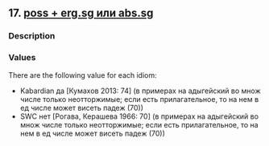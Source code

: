 ## 17. <a href =  'https://agricolamz.github.io/The_Circassian_Isoglosses_Database/17.html'>poss + erg.sg или abs.sg</a>
### Description



### Values
There are the following value for each idiom:

* Kabardian  да [Кумахов 2013: 74] (в примерах на адыгейский во множ числе только неотторжимые; если есть прилагательное, то на нем в ед числе может висеть падеж (70))
* SWC  нет [Рогава, Керашева 1966: 70] (в примерах на адыгейский во множ числе только неотторжимые; если есть прилагательное, то на нем в ед числе может висеть падеж (70))

